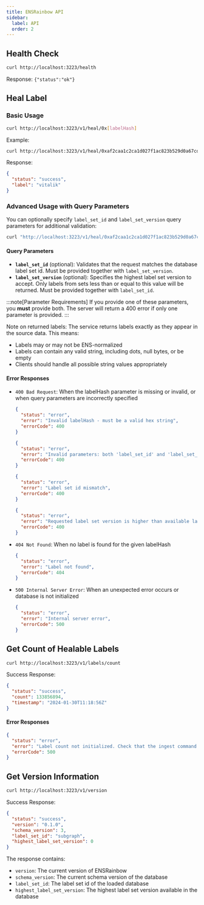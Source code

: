 ```yaml
---
title: ENSRainbow API
sidebar:
  label: API
  order: 2
---
```


## Health Check

```bash
curl http://localhost:3223/health
```

Response: `{"status":"ok"}`

## Heal Label

### Basic Usage

```bash
curl http://localhost:3223/v1/heal/0x[labelHash]
```

Example:

```bash
curl http://localhost:3223/v1/heal/0xaf2caa1c2ca1d027f1ac823b529d0a67cd144264b2789fa2ea4d63a67c7103cc
```

Response:

```json
{
  "status": "success",
  "label": "vitalik"
}
```

### Advanced Usage with Query Parameters

You can optionally specify `label_set_id` and `label_set_version` query parameters for additional validation:

```bash
curl "http://localhost:3223/v1/heal/0xaf2caa1c2ca1d027f1ac823b529d0a67cd144264b2789fa2ea4d63a67c7103cc?label_set_id=subgraph&label_set_version=0"
```

#### Query Parameters

- **`label_set_id`** (optional): Validates that the request matches the database label set id. Must be provided together with `label_set_version`.
- **`label_set_version`** (optional): Specifies the highest label set version to accept. Only labels from sets less than or equal to this value will be returned. Must be provided together with `label_set_id`.

:::note[Parameter Requirements]
If you provide one of these parameters, you **must** provide both. The server will return a 400 error if only one parameter is provided.
:::

Note on returned labels: The service returns labels exactly as they appear in the source data. This means:

- Labels may or may not be ENS-normalized
- Labels can contain any valid string, including dots, null bytes, or be empty
- Clients should handle all possible string values appropriately

#### Error Responses

- `400 Bad Request`: When the labelHash parameter is missing or invalid, or when query parameters are incorrectly specified

  ```json
  {
    "status": "error",
    "error": "Invalid labelHash - must be a valid hex string",
    "errorCode": 400
  }
  ```

  ```json
  {
    "status": "error",
    "error": "Invalid parameters: both 'label_set_id' and 'label_set_version' must be provided together",
    "errorCode": 400
  }
  ```

  ```json
  {
    "status": "error",
    "error": "Label set id mismatch",
    "errorCode": 400
  }
  ```

  ```json
  {
    "status": "error",
    "error": "Requested label set version is higher than available label set version",
    "errorCode": 400
  }
  ```

- `404 Not Found`: When no label is found for the given labelHash

  ```json
  {
    "status": "error",
    "error": "Label not found",
    "errorCode": 404
  }
  ```

- `500 Internal Server Error`: When an unexpected error occurs or database is not initialized
  ```json
  {
    "status": "error",
    "error": "Internal server error",
    "errorCode": 500
  }
  ```

## Get Count of Healable Labels

```bash
curl http://localhost:3223/v1/labels/count
```

Success Response:

```json
{
  "status": "success",
  "count": 133856894,
  "timestamp": "2024-01-30T11:18:56Z"
}
```

#### Error Responses

```json
{
  "status": "error",
  "error": "Label count not initialized. Check that the ingest command has been run.",
  "errorCode": 500
}
```

## Get Version Information

```bash
curl http://localhost:3223/v1/version
```

Success Response:

```json
{
  "status": "success",
  "version": "0.1.0",
  "schema_version": 3,
  "label_set_id": "subgraph",
  "highest_label_set_version": 0
}
```

The response contains:
- `version`: The current version of ENSRainbow
- `schema_version`: The current schema version of the database
- `label_set_id`: The label set id of the loaded database
- `highest_label_set_version`: The highest label set version available in the database
